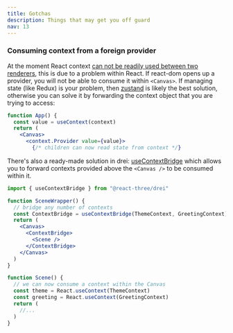 ```yaml
---
title: Gotchas
description: Things that may get you off guard
nav: 13
---
```


### Consuming context from a foreign provider

At the moment React context [can not be readily used between two renderers](hhttps://github.com/pmndrs/react-three-fiber/issues/43), this is due to a problem within React. If react-dom opens up a provider, you will not be able to consume it within `<Canvas>`. If managing state (like Redux) is your problem, then [zustand](https://github.com/react-spring/zustand) is likely the best solution, otherwise you can solve it by forwarding the context object that you are trying to access:

```jsx
function App() {
  const value = useContext(context)
  return (
    <Canvas>
      <context.Provider value={value}>
        {/* children can now read state from context */}
```

There's also a ready-made solution in drei: [useContextBridge](https://github.com/pmndrs/drei#usecontextbridge) which allows you to forward contexts provided above the `<Canvas />` to be consumed within it.

```jsx
import { useContextBridge } from "@react-three/drei"

function SceneWrapper() {
  // bridge any number of contexts
  const ContextBridge = useContextBridge(ThemeContext, GreetingContext)
  return (
    <Canvas>
      <ContextBridge>
        <Scene />
      </ContextBridge>
    </Canvas>
  )
}

function Scene() {
  // we can now consume a context within the Canvas
  const theme = React.useContext(ThemeContext)
  const greeting = React.useContext(GreetingContext)
  return (
    //...
  )
}
```
